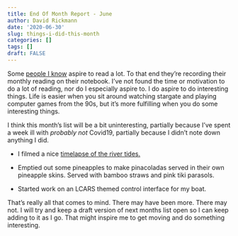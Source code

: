 ```yaml
---
title: End Of Month Report - June
author: David Rickmann
date: '2020-06-30'
slug: things-i-did-this-month
categories: []
tags: []
draft: FALSE
---
```


Some [people I know](https://notebook.lisamcnulty.co.uk/series/reading/) aspire to read a lot. To that end they're recording their monthly reading on their notebook. I've not found the time or motivation to do a lot of reading, nor do I especially aspire to.
I do aspire to do interesting things. Life is easier when you sit around watching stargate and playing computer games from the 90s, but it's more fulfilling when you do some interesting things.

I think this month's list will be a bit uninteresting, partially because I've spent a week ill with *probably not* Covid19, partially because I didn't note down anything I did. 

- I filmed a nice [timelapse of the river tides.](2020/06/04/timelapse-experiments/) 

- Emptied out some pineapples to make pinacoladas served in their own pineapple skins. Served with bamboo straws and pink tiki parasols.

- Started work on an LCARS themed control interface for my boat. 

That's really all that comes to mind. 
There may have been more. There may not.
I will try and keep a draft version of next months list open so I can keep adding to it as I go.
That might inspire me to get moving and do something interesting.



